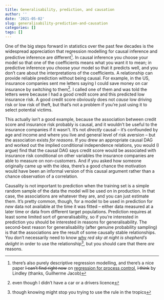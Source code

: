 ```yaml
---
title: Generalisability, prediction, and causation
author: ''
date: '2021-05-02'
slug: generalisability-prediction-and-causation
categories: []
tags: []
---
```


One of the big steps forward in statistics over the past few decades is the widespread appreciation that regression modelling for causal inference and predictive inference are different^[there's also purely descriptive regression modelling, and there's a nice paper ~~I can't find right now~~ on [regression for process control](https://jstor.org/stable/2984458), ~~I think~~ by Lindley (thanks, Guilherme Jacob)].  In causal inference you choose your model so that one of the coefficients means what you want it to mean; in predictive inference you choose your model so that it predicts well, and you don't care about the interpretations of the coefficients. A relationship can provide reliable prediction without being causal.  For example, in the US, insurance companies sent me letters saying I could save money on car insurance by switching to them^[even though I didn't have a car or a drivers licence]. I called one of them and was told the letters were because I had a good credit score and this predicted low insurance risk.  A good credit score obviously does not *cause* low driving risk or low risk of theft, but that's not a problem if you're just using it to select potential victims.

This actually isn't a good example, because the association between credit score and insurance risk probably is causal, and it wouldn't be useful to the insurance companies if it wasn't. It's not *directly* causal -- it's confounded by age and income and where you live and general level of risk aversion -- but the association exists *for reasons*.  If you drew an appropriate causal DAG and worked out the implied conditional independence relations, you would (I argue) find that the causal DAG says credit score would be associated with insurance risk conditional on other variables the insurance companies are able to measure on non-customers. And if you asked how someone originally came up with the idea, there's a good chance the motivation would have been an informal version of this causal argument rather than a chance observation of a correlation.  

Causality is not important to prediction when the training set is a simple random sample of the data the model will be used on in production. In that case, the associations are whatever they are, and you can just estimate them.  It's pretty common, though, for a model to be used in prediction for *new* data not available at the time it was fitted -- either data measured at a later time or data from different target populations. Prediction requires at least some limited sort of generalisability, so if you're interested in prediction you should be interested in reasons for generalisability. The second-best reason for generalisability (after genuine probability sampling) is that the associations are the result of some causally stable relationships. You don't necessarily need to know [why](https://theconversation.com/red-sky-at-night-shepherds-delight-the-science-of-beautiful-sunsets-99598) *red sky at night is shepherd's delight* in order to use the relationship^[though knowing might stop you trying to use the rule in the tropics], but you should care that there *are* reasons. 


